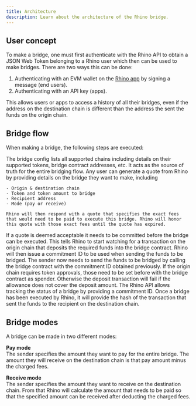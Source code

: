 ```yaml
---
title: Architecture
description: Learn about the architecture of the Rhino bridge.
---
```


## User concept

To make a bridge, one must first authenticate with the Rhino API to obtain a JSON Web Token belonging to a Rhino user which then can be used to make bridges. There are two ways this can be done:
1. Authenticating with an EVM wallet on the [Rhino app](https://app.rhino.fi/) by signing a message (end users).
2. Authenticating with an API key (apps).

This allows users or apps to access a history of all their bridges, even if the address on the destination chain is different than the address the sent the funds on the origin chain.

## Bridge flow

When making a bridge, the following steps are executed:

<Steps>
  <Step title="Fetching the bridge config">
    The bridge config lists all supported chains including details on their supported tokens, bridge contract addresses, etc. It acts as the source of truth for the entire bridging flow.
  </Step>
  <Step title="Generating a quote">
    Any user can generate a quote from Rhino by providing details on the bridge they want to make, including

    - Origin & destination chain
    - Token and token amount to bridge
    - Recipient address
    - Mode (pay or receive)

    Rhino will then respond with a quote that specifies the exact fees that would need to be paid to execute this bridge. Rhino will honor this quote with those exact fees until the quote has expired.
  </Step>
  <Step title="Committing a quote">
    If a quote is deemed acceptable it needs to be committed before the bridge can be executed. This tells Rhino to start watching for a transaction on the origin chain that deposits the required funds into the bridge contract. Rhino will then  issue a commitment ID to be used when sending the funds to be bridged.
  </Step>
  <Step title="Executing the bridge transaction">
    The sender now needs to send the funds to be bridged by calling the bridge contract with the commitment ID obtained previously.
    <Note>
      If the origin chain requires token approvals, those need to be set before with the bridge contract as spender. Otherwise the deposit transaction will fail if the allowance does not cover the deposit amount.
    </Note>
  </Step>
  <Step title="Waiting for completion">
    The Rhino API allows tracking the status of a bridge by providing a commitment ID. Once a bridge has been executed by Rhino, it will provide the hash of the transaction that sent the funds to the recipient on the destination chain.
  </Step>
</Steps>

## Bridge modes

A bridge can be made in two different modes:

**Pay mode**  
The sender specifies the amount they want to pay for the entire bridge. The amount they will receive on the destination chain is that pay amount minus the charged fees.

**Receive mode**  
The sender specifies the amount they want to receive on the destination chain. From that Rhino will calculate the amount that needs to be paid so that the specified amount can be received after deducting the charged fees.  
